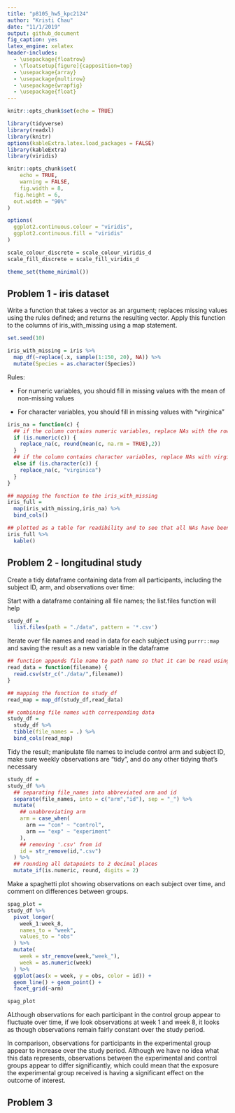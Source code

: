 ```yaml
---
title: "p8105_hw5_kpc2124"
author: "Kristi Chau"
date: "11/1/2019"
output: github_document
fig_caption: yes
latex_engine: xelatex
header-includes:
  - \usepackage{floatrow}
  - \floatsetup[figure]{capposition=top}
  - \usepackage{array}
  - \usepackage{multirow}
  - \usepackage{wrapfig}
  - \usepackage{float}
---
```


```r
knitr::opts_chunk$set(echo = TRUE)

library(tidyverse)
library(readxl)
library(knitr)
options(kableExtra.latex.load_packages = FALSE)
library(kableExtra)
library(viridis)

knitr::opts_chunk$set(
	echo = TRUE,
	warning = FALSE,
	fig.width = 8, 
  fig.height = 6,
  out.width = "90%"
)

options(
  ggplot2.continuous.colour = "viridis",
  ggplot2.continuous.fill = "viridis"
)

scale_colour_discrete = scale_colour_viridis_d
scale_fill_discrete = scale_fill_viridis_d

theme_set(theme_minimal())
```


## Problem 1 - iris dataset

Write a function that takes a vector as an argument; replaces missing values using the rules defined; and returns the resulting vector. Apply this function to the columns of iris_with_missing using a map statement.

```r
set.seed(10)

iris_with_missing = iris %>% 
  map_df(~replace(.x, sample(1:150, 20), NA)) %>%
  mutate(Species = as.character(Species))
```

Rules:

 - For numeric variables, you should fill in missing values with the mean of non-missing values
 
 - For character variables, you should fill in missing values with "virginica"
 
```r
iris_na = function(c) {
  ## if the column contains numeric variables, replace NAs with the row mean
  if (is.numeric(c)) {
    replace_na(c, round(mean(c, na.rm = TRUE),2))
  }
  ## if the column contains character variables, replace NAs with virginica
  else if (is.character(c)) {
    replace_na(c, "virginica")
  }
}

## mapping the function to the iris_with_missing
iris_full = 
  map(iris_with_missing,iris_na) %>% 
  bind_cols()

## plotted as a table for readibility and to see that all NAs have been replaced
iris_full %>% 
  kable()
```

## Problem 2 - longitudinal study

Create a tidy dataframe containing data from all participants, including the subject ID, arm, and observations over time:

Start with a dataframe containing all file names; the list.files function will help
```r
study_df = 
  list.files(path = "./data", pattern = '*.csv')
```

Iterate over file names and read in data for each subject using `purrr::map` and saving the result as a new variable in the dataframe
```r
## function appends file name to path name so that it can be read using read_csv
read_data = function(filename) {
  read.csv(str_c("./data/",filename))
}

## mapping the function to study_df
read_map = map_df(study_df,read_data)

## combining file names with corresponding data
study_df = 
  study_df %>% 
  tibble(file_names = .) %>% 
  bind_cols(read_map)
```

Tidy the result; manipulate file names to include control arm and subject ID, make sure weekly observations are “tidy”, and do any other tidying that’s necessary
```r
study_df = 
study_df %>% 
  ## separating file_names into abbreviated arm and id
  separate(file_names, into = c("arm","id"), sep = "_") %>% 
  mutate(
    ## unabbreviating arm
    arm = case_when(
      arm == "con" ~ "control",
      arm == "exp" ~ "experiment"
    ),
    ## removing '.csv' from id
    id = str_remove(id,".csv")
  ) %>% 
  ## rounding all datapoints to 2 decimal places
  mutate_if(is.numeric, round, digits = 2)
```

Make a spaghetti plot showing observations on each subject over time, and comment on differences between groups.
```r
spag_plot = 
study_df %>% 
  pivot_longer(
    week_1:week_8,
    names_to = "week",
    values_to = "obs"
  ) %>% 
  mutate(
    week = str_remove(week,"week_"),
    week = as.numeric(week)
  ) %>% 
  ggplot(aes(x = week, y = obs, color = id)) +
  geom_line() + geom_point() +
  facet_grid(~arm)

spag_plot
```

ALthough observations for each participant in the control group appear to fluctuate over time, if we look observations at week 1 and week 8, it looks as though observations remain fairly constant over the study period.

In comparison, observations for participants in the experimental group appear to increase over the study period. Although we have no idea what this data represents, observations between the experimental and control groups appear to differ significantly, which could mean that the exposure the experimental group received is having a significant effect on the outcome of interest.


## Problem 3

